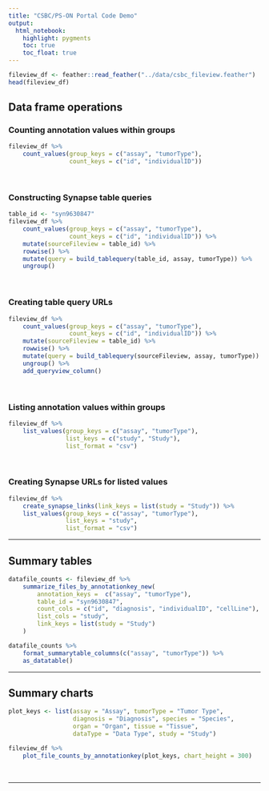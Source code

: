 ```yaml
---
title: "CSBC/PS-ON Portal Code Demo"
output: 
  html_notebook: 
    highlight: pygments
    toc: true
    toc_float: true
---
```


```r
fileview_df <- feather::read_feather("../data/csbc_fileview.feather")
head(fileview_df)
```

## Data frame operations

### Counting annotation values within groups

```r
fileview_df %>% 
    count_values(group_keys = c("assay", "tumorType"), 
                 count_keys = c("id", "individualID"))
```

\  

### Constructing Synapse table queries

```r
table_id <- "syn9630847"
fileview_df %>% 
    count_values(group_keys = c("assay", "tumorType"), 
                 count_keys = c("id", "individualID")) %>% 
    mutate(sourceFileview = table_id) %>% 
    rowwise() %>% 
    mutate(query = build_tablequery(table_id, assay, tumorType)) %>% 
    ungroup()
```

\  

### Creating table query URLs

```r
fileview_df %>% 
    count_values(group_keys = c("assay", "tumorType"), 
                 count_keys = c("id", "individualID")) %>% 
    mutate(sourceFileview = table_id) %>% 
    rowwise() %>% 
    mutate(query = build_tablequery(sourceFileview, assay, tumorType)) %>% 
    ungroup() %>% 
    add_queryview_column()
```

\  

### Listing annotation values within groups

```r
fileview_df %>% 
    list_values(group_keys = c("assay", "tumorType"),
                list_keys = c("study", "Study"),
                list_format = "csv")
```

\  

### Creating Synapse URLs for listed values

```r
fileview_df %>% 
    create_synapse_links(link_keys = list(study = "Study")) %>% 
    list_values(group_keys = c("assay", "tumorType"),
                list_keys = "study",
                list_format = "csv")
```

-----

## Summary tables

```r
datafile_counts <- fileview_df %>%
    summarize_files_by_annotationkey_new(
        annotation_keys =  c("assay", "tumorType"),
        table_id = "syn9630847",
        count_cols = c("id", "diagnosis", "individualID", "cellLine"),
        list_cols = "study",
        link_keys = list(study = "Study")
    )

datafile_counts %>%
    format_summarytable_columns(c("assay", "tumorType")) %>%
    as_datatable()
```

-----

## Summary charts

```r
plot_keys <- list(assay = "Assay", tumorType = "Tumor Type",
                  diagnosis = "Diagnosis", species = "Species",
                  organ = "Organ", tissue = "Tissue",
                  dataType = "Data Type", study = "Study")

fileview_df %>%
    plot_file_counts_by_annotationkey(plot_keys, chart_height = 300)
```

\  

-----
